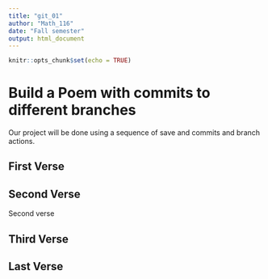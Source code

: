 ```yaml
---
title: "git_01"
author: "Math_116"
date: "Fall semester"
output: html_document
---
```


```r
knitr::opts_chunk$set(echo = TRUE)
```
# Build a Poem with commits to different branches
Our project will be done using a sequence of save and commits and branch actions.
<!-- Do not modify or change any text in "!--" bracketed areas such as this --- these are instructions to
you, if you change any of this the git program will notice it and compromise your git merging strategy !-->

## First Verse 
<!--Put the first five lines of a poem by Lewis Carrol in this section!-->

## Second Verse
<!--Put the first five lines of a poem by Robert Frost here!-->
Second verse  
  
## Third Verse
<!--Put the first two verses of The Walrus and the Carpenter here!-->

## Last Verse
<!--Put a short poem of your choice 8-20 lines,here!-->
